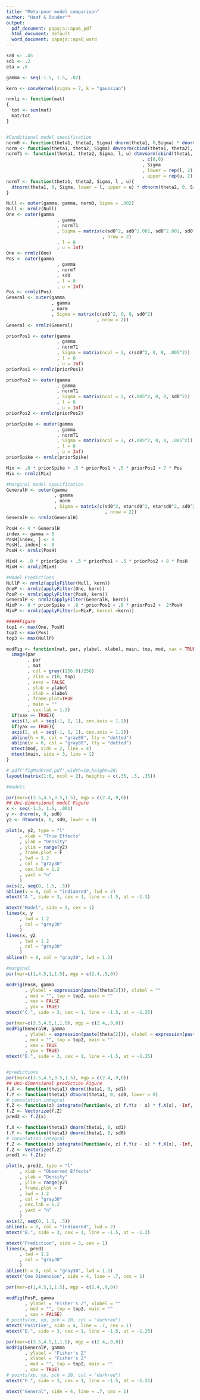 ```yaml
---
title: "Meta-poor model comparison"
author: "Haaf & Rouder""
output:
  pdf_document: papaja::apa6_pdf
  html_document: default
  word_document: papaja::apa6_word
---
```


```r
sd0 <- .45
sd1 <- .2
eta = .6

gamma <- seq(-1.5, 1.5, .02)

kern <- convKernel(sigma = 7, k = "gaussian")

nrmlz <- function(mat)
{
  tot <- sum(mat)
  mat/tot
}


#Conditional model specification
norm0 <- function(theta1, theta2, Sigma) dnorm(theta1, 0,Sigma) * dnorm(theta2, 0, Sigma)
norm <- function(theta1, theta2, Sigma) dmvnorm(cbind(theta1, theta2), c(0,0), Sigma)
normT1 <- function(theta1, theta2, Sigma, l, u) dtmvnorm(cbind(theta1, theta2)
                                                   , c(0,0)
                                                   , Sigma
                                                   , lower = rep(l, 2)
                                                   , upper = rep(u, 2))
normT <- function(theta1, theta2, Sigma, l , u){
  dtnorm(theta1, 0, Sigma, lower = l, upper = u) * dtnorm(theta2, 0, Sigma, lower = l, upper = u)
}

Null <- outer(gamma, gamma, norm0, Sigma = .002)
Null <- nrmlz(Null)
One <- outer(gamma
                   , gamma
                   , normT1
                   , Sigma = matrix(c(sd0^2, sd0^2.001, sd0^2.001, sd0^2)
                                    , nrow = 2)
                   , l = 0
                   , u = Inf) 
One <- nrmlz(One)
Pos <- outer(gamma
                   , gamma
                   , normT
                   , sd0
                   , l = 0
                   , u = Inf)
Pos <- nrmlz(Pos)
General <- outer(gamma
                 , gamma
                 , norm
                 , Sigma = matrix(c(sd0^2, 0, 0, sd0^2)
                                  , nrow = 2))
General <- nrmlz(General)

priorPos1 <- outer(gamma
                   , gamma
                   , normT1
                   , Sigma = matrix(ncol = 2, c(sd0^2, 0, 0, .005^2))
                   , l = 0
                   , u = Inf)
priorPos1 <- nrmlz(priorPos1)

priorPos2 <- outer(gamma
                   , gamma
                   , normT1
                   , Sigma = matrix(ncol = 2, c(.005^2, 0, 0, sd0^2))
                   , l = 0
                   , u = Inf)
priorPos2 <- nrmlz(priorPos2)

priorSpike <- outer(gamma
                   , gamma
                   , normT1
                   , Sigma = matrix(ncol = 2, c(.005^2, 0, 0, .005^2))
                   , l = 0
                   , u = Inf)
priorSpike <- nrmlz(priorSpike)

Mix <- .0 * priorSpike + .5 * priorPos1 + .5 * priorPos2 + 7 * Pos
Mix <- nrmlz(Mix)

#Marginal model specification
GeneralH <- outer(gamma
                  , gamma
                  , norm
                  , Sigma = matrix(c(sd0^2, eta*sd0^2, eta*sd0^2, sd0^2)
                                     , nrow = 2))
GeneralH <- nrmlz(GeneralH)

PosH <- 4 * GeneralH
index <- gamma < 0
PosH[index, ] <- 0
PosH[, index] <- 0
PosH <- nrmlz(PosH)

MixH <- .0 * priorSpike + .5 * priorPos1 + .5 * priorPos2 + 8 * PosH
MixH <- nrmlz(MixH)

#Model Predictions
NullP <- nrmlz(applyFilter(Null, kern))
OneP <- nrmlz(applyFilter(One, kern))
PosP <- nrmlz(applyFilter(PosH, kern))
GeneralP <- nrmlz(applyFilter(GeneralH, kern))
MixP <- 0 * priorSpike + .8 * priorPos1 + .8 * priorPos2 +  2*PosH
MixP <- nrmlz(applyFilter(x=MixP, kernel =kern))

#####Figure
top1 <- max(One, PosH)
top2 <- max(Pos)
top3 <- max(NullP)
```

```r
modFig <- function(mat, par, ylabel, xlabel, main, top, mod, xax = TRUE, yax = TRUE){
  image(par
        , par
        , mat
        , col = grey((256:0)/256)
        , zlim = c(0, top)
        , axes = FALSE
        , ylab = ylabel
        , xlab = xlabel
        , frame.plot=TRUE
        , main = ""
        , cex.lab = 1.2)
  if(xax == TRUE){
  axis(1, at = seq(-1, 1, 1), cex.axis = 1.2)}
  if(yax == TRUE){
  axis(2, at = seq(-1, 1, 1), cex.axis = 1.2)}
  abline(h = 0, col = "gray80", lty = "dotted")
  abline(v = 0, col = "gray80", lty = "dotted")
  mtext(mod, side = 2, line = 4)
  mtext(main, side = 3, line = 1)
}

# pdf('figModPred.pdf',width=10,height=20)
layout(matrix(1:6, ncol = 2), heights = c(.35, .3, .35))

#models

par(mar=c(3.5,4.5,3.5,1.5), mgp = c(2.4,.9,0))
## Uni-dimensional model Figure
x <- seq(-1.5, 1.5, .001)
y <- dnorm(x, 0, sd0)
y2 <- dtnorm(x, 0, sd0, lower = 0)

plot(x, y2, type = "l"
     , xlab = "True Effects"
     , ylab = "Density"
     , ylim = range(y2)
     , frame.plot = F
     , lwd = 1.2
     , col = "gray30"
     , cex.lab = 1.2
     , yaxt = "n"
     )
axis(2, seq(0, 1.5, .5))
abline(v = 0, col = "indianred", lwd = 2)
mtext("A.", side = 3, cex = 1, line = -1.5, at = -1.3)

mtext("Model", side = 3, cex = 1)
lines(x, y
     , lwd = 1.2
     , col = "gray30"
     )
lines(x, y2
     , lwd = 1.2
     , col = "gray30"
     )
abline(h = 0, col = "gray30", lwd = 1.2)

#marginal
par(mar=c(1,4.5,1,1.5), mgp = c(2.4,.9,0))

modFig(PosH, gamma
       , ylabel = expression(paste(theta[2])), xlabel = ""
       , mod = "", top = top2, main = ""
       , xax = FALSE
       , yax = TRUE)
mtext("C.", side = 3, cex = 1, line = -1.5, at = -1.25)

par(mar=c(3.5,4.5,1,1.5), mgp = c(2.4,.9,0))
modFig(GeneralH, gamma
       , ylabel = expression(paste(theta[2])), xlabel = expression(paste(theta[1]))
       , mod = "", top = top2, main = ""
       , xax = TRUE
       , yax = TRUE)
mtext("E.", side = 3, cex = 1, line = -1.5, at = -1.25)


#predictions
par(mar=c(3.5,4.5,3.5,1.5), mgp = c(2.4,.9,0))
## Uni-dimensional prediction Figure
f.X <- function(theta1) dnorm(theta1, 0, sd1)   
f.Y <- function(theta1) dtnorm(theta1, 0, sd0, lower = 0)  
# convolution integral
f.Z <- function(z) integrate(function(x, z) f.Y(z - x) * f.X(x), -Inf, Inf, z)$value
f.Z <- Vectorize(f.Z)  
pred2 <- f.Z(x)

f.X <- function(theta1) dnorm(theta1, 0, sd1)   
f.Y <- function(theta1) dnorm(theta1, 0, sd0)  
# convolution integral
f.Z <- function(z) integrate(function(x, z) f.Y(z - x) * f.X(x), -Inf, Inf, z)$value
f.Z <- Vectorize(f.Z)  
pred1 <- f.Z(x)

plot(x, pred2, type = "l"
     , xlab = "Observed Effects"
     , ylab = "Density"
     , ylim = range(y2)
     , frame.plot = F
     , lwd = 1.2
     , col = "gray30"
     , cex.lab = 1.2
     , yaxt = "n"
     )
axis(2, seq(0, 1.5, .5))
abline(v = 0, col = "indianred", lwd = 2)
mtext("B.", side = 3, cex = 1, line = -1.5, at = -1.3)

mtext("Prediction", side = 3, cex = 1)
lines(x, pred1
     , lwd = 1.2
     , col = "gray30"
     )
abline(h = 0, col = "gray30", lwd = 1.1)
mtext("One Dimension", side = 4, line = .7, cex = 1)

par(mar=c(1,4.5,1,1.5), mgp = c(2.4,.9,0))

modFig(PosP, gamma
       , ylabel = "Fisher's Z", xlabel = ""
       , mod = "", top = top2, main = ""
       , xax = FALSE)
# points(xp, yp, pch = 20, col = "darkred")
mtext("Positive", side = 4, line = .7, cex = 1)
mtext("D.", side = 3, cex = 1, line = -1.5, at = -1.25)

par(mar=c(3.5,4.5,1,1.5), mgp = c(2.4,.9,0))
modFig(GeneralP, gamma
       , ylabel = "Fisher's Z"
       , xlabel = "Fisher's Z"
       , mod = "", top = top2, main = ""
       , xax = TRUE)
# points(xp, yp, pch = 20, col = "darkred")
mtext("F.", side = 3, cex = 1, line = -1.5, at = -1.25)

mtext("General", side = 4, line = .7, cex = 1)

```

